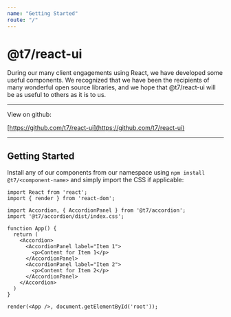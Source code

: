 ```yaml
---
name: "Getting Started"
route: "/"
---
```


# @t7/react-ui
During our many client engagements using React, we have developed some useful components. We recognized that we have been the recipients of many wonderful open source libraries, and we hope that @t7/react-ui will be as useful to others as it is to us.

___

View on github:

[https://github.com/t7/react-ui](https://github.com/t7/react-ui)

___

## Getting Started
Install any of our components from our namespace using `npm install @t7/<component-name>` and simply import the CSS if applicable:

```
import React from 'react';
import { render } from 'react-dom';

import Accordion, { AccordionPanel } from '@t7/accordion';
import '@t7/accordion/dist/index.css';

function App() {
  return (
    <Accordion>
      <AccordionPanel label="Item 1">
        <p>Content for Item 1</p>
      </AccordionPanel>
      <AccordionPanel label="Item 2">
        <p>Content for Item 2</p>
      </AccordionPanel>
    </Accordion>
  )
}

render(<App />, document.getElementById('root'));
```
